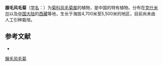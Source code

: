 {{Speciesbox
| name = 腺毛风毛菊
| status = 
| status_system = 
| image =
| genus = Saussurea
| species = glanduligera
| authority = Sch.-Bip.
}}

'''腺毛风毛菊'''（[[学名|学名]]：{{lang|la|''Saussurea glanduligera''}}）为[[菊科|菊科]][[风毛菊属|风毛菊属]]的植物，是中国的特有植物。分布在[[克什米尔|克什米尔]]以及[[中国大陆|中国大陆]]的[[西藏|西藏]]等地，生长于海拔4,700米至5,500米的地区，目前尚未由人工引种栽培。

== 参考文献 ==
<div class="references-small">
* {{cite web| url =http://www.bioinfo.cn/db05/KmzwSpecies.php?action=view&id=5320| title =腺毛风毛菊| work =《中国高等植物数据库全库》| publisher =中国科学院微生物研究所| author =昆明植物研究所| accessdate =2009-02-24| deadurl =yes| archiveurl =https://web.archive.org/web/20160305030857/http://www.bioinfo.cn/db05/KmzwSpecies.php?action=view&id=5320| archivedate =2016-03-05}}
</div>
{{Taxonbar|from=Q15226939}}

[[Category:风毛菊属|腺毛风毛菊]]


{{植物小作品}}